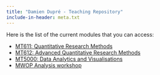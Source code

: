 ```yaml
---
title: "Damien Dupré - Teaching Repository"
include-in-header: meta.txt
---
```


Here is the list of the current modules that you can access:

- [MT611: Quantitative Research Methods](https://damien-dupre.github.io/mt611.html)
- [MT612: Advanced Quantitative Research Methods](https://damien-dupre.github.io/mt612.html)
- [MT5000: Data Analytics and Visualisations](https://damien-dupre.github.io/mt5000.html)
- [MWOP Analysis workshop](https://damien-dupre.github.io/hypothesis_testing/mwop_workshop/slides)